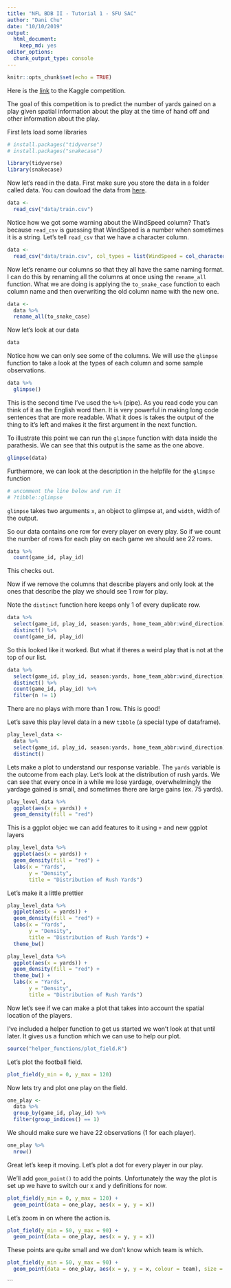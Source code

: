 ```yaml
---
title: "NFL BDB II - Tutorial 1 - SFU SAC"
author: "Dani Chu"
date: "10/10/2019"
output: 
  html_document: 
    keep_md: yes
editor_options: 
  chunk_output_type: console
---
```


```r
knitr::opts_chunk$set(echo = TRUE)
```

Here is the [link](https://www.kaggle.com/c/nfl-big-data-bowl-2020/overview) to the Kaggle competition.

The goal of this competition is to predict the number of yards gained on a play given spatial information about the play at the time of hand off and other information about the play. 

First lets load some libraries

```r
# install.packages("tidyverse")
# install.packages("snakecase")

library(tidyverse)
library(snakecase)
```


Now let's read in the data. First make sure you store the data in a folder called data. You can dowload the data from [here](https://www.kaggle.com/c/nfl-big-data-bowl-2020/data).

```r
data <- 
  read_csv("data/train.csv")
```

Notice how we got some warning about the WindSpeed column? That's because `read_csv` is guessing that WindSpeed is a number when sometimes it is a string. Let's tell `read_csv` that we have a character column.

```r
data <- 
  read_csv("data/train.csv", col_types = list(WindSpeed = col_character()))
```

Now let's rename our columns so that they all have the same naming format. I can do this by renaming all the columns at once using the `rename_all` function. What we are doing is applying the `to_snake_case` function to each column name and then overwriting the old column name with the new one.

```r
data <-
  data %>%
  rename_all(to_snake_case)
```

Now let's look at our data

```r
data
```

Notice how we can only see some of the columns. We will use the `glimpse` function to take a look at the types of each column and some sample observations.

```r
data %>%
  glimpse()
```

This is the second time I've used the `%>%` (pipe). As you read code you can think of it as the English word *then*. It is very powerful in making long code sentences that are more readable. What it does is takes the output of the thing to it's left and makes it the first argument in the next function. 

To illustrate this point we can run the `glimpse` function with data inside the parathesis. We can see that this output is the same as the one above.

```r
glimpse(data)
```

Furthermore, we can look at the description in the helpfile for the `glimpse` function

```r
# uncomment the line below and run it
# ?tibble::glimpse
```

`glimpse` takes two arguments `x`, an object to glimpse at, and `width`, width of the output.

So our data contains one row for every player on every play. So if we count the number of rows for each play on each game we should see 22 rows.

```r
data %>% 
  count(game_id, play_id)
```

This checks out.

Now if we remove the columns that describe players and only look at the ones that describe the play we should see 1 row for play.

Note the `distinct` function here keeps only 1 of every duplicate row.

```r
data %>% 
  select(game_id, play_id, season:yards, home_team_abbr:wind_direction) %>%
  distinct() %>%
  count(game_id, play_id)

```

So this looked like it worked. But what if theres a weird play that is not at the top of our list.

```r

data %>% 
  select(game_id, play_id, season:yards, home_team_abbr:wind_direction) %>%
  distinct() %>%
  count(game_id, play_id) %>%
  filter(n != 1)
```

There are no plays with more than 1 row. This is good!

Let's save this play level data in a new `tibble` (a special type of dataframe).

```r
play_level_data <-
  data %>% 
  select(game_id, play_id, season:yards, home_team_abbr:wind_direction) %>%
  distinct()

```

Lets make a plot to understand our response variable. The `yards` variable is the outcome from each play. Let's look at the distribution of rush yards. We can see that every once in a while we lose yardage, overwhelmingly the yardage gained is small, and sometimes there are large gains (ex. 75 yards).

```r
play_level_data %>%
  ggplot(aes(x = yards)) +
  geom_density(fill = "red")
```

This is a ggplot objec we can add features to it using `+` and new ggplot layers

```r
play_level_data %>%
  ggplot(aes(x = yards)) +
  geom_density(fill = "red") +
  labs(x = "Yards",
       y = "Density",
       title = "Distribution of Rush Yards")
```

Let's make it a little prettier

```r
play_level_data %>%
  ggplot(aes(x = yards)) +
  geom_density(fill = "red") +
  labs(x = "Yards",
       y = "Density",
       title = "Distribution of Rush Yards") +
  theme_bw()
```

```r
play_level_data %>%
  ggplot(aes(x = yards)) +
  geom_density(fill = "red") +
  theme_bw() +
  labs(x = "Yards",
       y = "Density",
       title = "Distribution of Rush Yards")
```


Now let's see if we can make a plot that takes into account the spatial location of the players.

I've included a helper function to get us started we won't look at that until later. It gives us a function which we can use to help our plot.

```r
source("helper_functions/plot_field.R")
```

Let's plot the football field.

```r
plot_field(y_min = 0, y_max = 120)
```

Now lets try and plot one play on the field.

```r
one_play <-
  data %>%
  group_by(game_id, play_id) %>%
  filter(group_indices() == 1)
```

We should make sure we have 22 observations (1 for each player).

```r
one_play %>%
  nrow()
```

Great let's keep it moving. Let's plot a dot for every player in our play.

We'll add `geom_point()` to add the points. Unfortunately the way the plot is set up we have to switch our x and y definitions for now.


```r
plot_field(y_min = 0, y_max = 120) +
  geom_point(data = one_play, aes(x = y, y = x))
```

Let's zoom in on where the action is.

```r
plot_field(y_min = 50, y_max = 90) +
  geom_point(data = one_play, aes(x = y, y = x))
```

These points are quite small and we don't know which team is which.

```r
plot_field(y_min = 50, y_max = 90) +
  geom_point(data = one_play, aes(x = y, y = x, colour = team), size = 4)
```

```